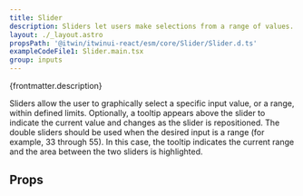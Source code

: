 ```yaml
---
title: Slider
description: Sliders let users make selections from a range of values.
layout: ./_layout.astro
propsPath: '@itwin/itwinui-react/esm/core/Slider/Slider.d.ts'
exampleCodeFile1: Slider.main.tsx
group: inputs
---
```



<p>{frontmatter.description}</p>

<LiveExample src={frontmatter.exampleCodeFile1} />

Sliders allow the user to graphically select a specific input value, or a range, within defined limits. Optionally, a tooltip appears above the slider to indicate the current value and changes as the slider is repositioned. The double sliders should be used when the desired input is a range (for example, 33 through 55). In this case, the tooltip indicates the current range and the area between the two sliders is highlighted.

## Props

<PropsTable path={frontmatter.propsPath} />
